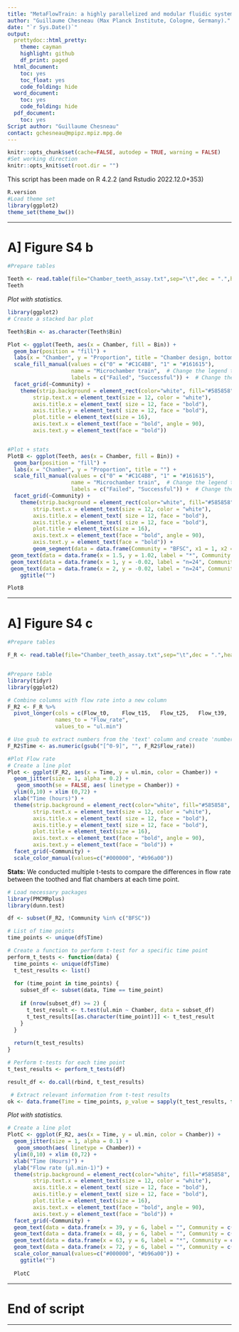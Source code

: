 ```yaml
---
title: "MetaFlowTrain: a highly parallelized and modular fluidic system for studying exometabolite-mediated inter-organismal interactions"
author: "Guillaume Chesneau (Max Planck Institute, Cologne, Germany)."
date: "`r Sys.Date()`"
output:
  prettydoc::html_pretty:
    theme: cayman
    highlight: github
    df_print: paged
  html_document:
    toc: yes
    toc_float: yes
    code_folding: hide
  word_document:
    toc: yes
    code_folding: hide
  pdf_document:
    toc: yes
Script author: "Guillaume Chesneau"
contact: gchesneau@mpipz.mpiz.mpg.de
---
```


```r
knitr::opts_chunk$set(cache=FALSE, autodep = TRUE, warning = FALSE)
#Set working direction
knitr::opts_knit$set(root.dir = "") 
```

This script has been made on R 4.2.2 (and Rstudio 2022.12.0+353)
```r
R.version
#Load theme set
library(ggplot2)
theme_set(theme_bw())
```





*****

# A] Figure S4 b


```r
#Prepare tables

Teeth <- read.table(file="Chamber_teeth_assay.txt",sep="\t",dec = ".",header=TRUE)
Teeth
```
*Plot with statistics.*   
```r
library(ggplot2)
# Create a stacked bar plot

Teeth$Bin <- as.character(Teeth$Bin)

Plot <- ggplot(Teeth, aes(x = Chamber, fill = Bin)) +
  geom_bar(position = "fill") +
  labs(x = "Chamber", y = "Proportion", title = "Chamber design, bottom test") +
  scale_fill_manual(values = c("0" = "#C1C4B8", "1" = "#161615"),
                    name = "Microchamber train",  # Change the legend title here
                    labels = c("Failed", "Successful")) +  # Change the legend labels here) +
  facet_grid(~Community) +
    theme(strip.background = element_rect(color="white", fill="#585858", size=1, linetype="solid"),
        strip.text.x = element_text(size = 12, color = "white"),
        axis.title.x = element_text( size = 12, face = "bold"),
        axis.title.y = element_text( size = 12, face = "bold"),
        plot.title = element_text(size = 16),
        axis.text.x = element_text(face = "bold", angle = 90), 
        axis.text.y = element_text(face = "bold"))


#Plot + stats
PlotB <- ggplot(Teeth, aes(x = Chamber, fill = Bin)) +
  geom_bar(position = "fill") +
  labs(x = "Chamber", y = "Proportion", title = "") +
  scale_fill_manual(values = c("0" = "#C1C4B8", "1" = "#161615"),
                    name = "Microchamber train",  # Change the legend title here
                    labels = c("Failed", "Successful")) +  # Change the legend labels here) +
  facet_grid(~Community) +
    theme(strip.background = element_rect(color="white", fill="#585858", size=1, linetype="solid"),
        strip.text.x = element_text(size = 12, color = "white"),
        axis.title.x = element_text( size = 12, face = "bold"),
        axis.title.y = element_text( size = 12, face = "bold"),
        plot.title = element_text(size = 16),
        axis.text.x = element_text(face = "bold", angle = 90), 
        axis.text.y = element_text(face = "bold")) + 
        geom_segment(data = data.frame(Community = "BFSC", x1 = 1, x2 = 2, y1 = 1.02, y2 = 1.02, Bin = c("B1")), aes(x = x1, xend = x2, y = y1, yend = y2)) +
 geom_text(data = data.frame(x = 1.5, y = 1.02, label = "*", Community = c("BFSC"), Bin = c("B1"), Chamber = c("ok")),aes(x = x, y = y, label = label),  size = 8) +
 geom_text(data = data.frame(x = 1, y = -0.02, label = "n=24", Community = c("BFSC", "MgCL2"), Bin = c("B1"), Chamber = c("Flat", "Theeth")),aes(x = x, y = y, label = label),  size = 3.5) +
 geom_text(data = data.frame(x = 2, y = -0.02, label = "n=24", Community = c("BFSC", "MgCL2"), Bin = c("B1"), Chamber = c("Flat", "Theeth")),aes(x = x, y = y, label = label),  size = 3.5) +
    ggtitle("")

PlotB
```





*****

# A] Figure S4 c


```r
#Prepare tables

F_R <- read.table(file="Chamber_teeth_assay.txt",sep="\t",dec = ".",header=TRUE)


#Prepare table
library(tidyr)
library(ggplot2)

# Combine columns with flow rate into a new column
F_R2 <- F_R %>%
  pivot_longer(cols = c(Flow_t0,	Flow_t15,	Flow_t25,	Flow_t39,	Flow_t48,Flow_t63,	Flow_t72),
               names_to = "Flow_rate",
               values_to = "ul.min")

# Use gsub to extract numbers from the 'text' column and create 'numbers_only' column
F_R2$Time <- as.numeric(gsub("[^0-9]", "", F_R2$Flow_rate))

#Plot Flow rate
# Create a line plot
Plot <- ggplot(F_R2, aes(x = Time, y = ul.min, color = Chamber)) +
  geom_jitter(size = 1, alpha = 0.2) +
   geom_smooth(se = FALSE, aes( linetype = Chamber)) +
  ylim(0,10) + xlim (0,72) +
  xlab("Time (hours)") + 
  theme(strip.background = element_rect(color="white", fill="#585858", size=1, linetype="solid"),
        strip.text.x = element_text(size = 12, color = "white"),
        axis.title.x = element_text( size = 12, face = "bold"),
        axis.title.y = element_text( size = 12, face = "bold"),
        plot.title = element_text(size = 16),
        axis.text.x = element_text(face = "bold", angle = 90), 
        axis.text.y = element_text(face = "bold")) +
  facet_grid(~Community) +
  scale_color_manual(values=c("#000000", "#b96a00"))


```

**Stats:** We conducted multiple t-tests to compare the differences in flow rate between the toothed and flat chambers at each time point.  

  

```r
# Load necessary packages
library(PMCMRplus)
library(dunn.test)

df <- subset(F_R2, !Community %in% c("BFSC"))

# List of time points
time_points <- unique(df$Time)

# Create a function to perform t-test for a specific time point
perform_t_tests <- function(data) {
  time_points <- unique(df$Time)
  t_test_results <- list()
  
  for (time_point in time_points) {
    subset_df <- subset(data, Time == time_point)
    
    if (nrow(subset_df) >= 2) {
      t_test_result <- t.test(ul.min ~ Chamber, data = subset_df)
      t_test_results[[as.character(time_point)]] <- t_test_result
    }
  }
  
  return(t_test_results)
}

# Perform t-tests for each time point
t_test_results <- perform_t_tests(df)

result_df <- do.call(rbind, t_test_results)

 # Extract relevant information from t-test results
ok <- data.frame(Time = time_points, p_value = sapply(t_test_results, function(x) x$p.value))
```


*Plot with statistics.*    
```r

# Create a line plot
PlotC <- ggplot(F_R2, aes(x = Time, y = ul.min, color = Chamber)) +
  geom_jitter(size = 1, alpha = 0.1) +
   geom_smooth(aes( linetype = Chamber)) +
  ylim(0,10) + xlim (0,72) +
  xlab("Time (Hours)") +
  ylab("Flow rate (μl.min-1)") +
  theme(strip.background = element_rect(color="white", fill="#585858", size=1, linetype="solid"),
        strip.text.x = element_text(size = 12, color = "white"),
        axis.title.x = element_text( size = 12, face = "bold"),
        axis.title.y = element_text( size = 12, face = "bold"),
        plot.title = element_text(size = 16),
        axis.text.x = element_text(face = "bold", angle = 90), 
        axis.text.y = element_text(face = "bold")) +
  facet_grid(~Community) + 
  geom_text(data = data.frame(x = 39, y = 6, label = "", Community = c("BFSC"), Chamber = c("Flat")),aes(x = x, y = y, label = label),  size = 8) + 
  geom_text(data = data.frame(x = 48, y = 6, label = "", Community = c("BFSC"), Chamber = c("Flat")),aes(x = x, y = y, label = label),  size = 8)+ 
  geom_text(data = data.frame(x = 63, y = 6, label = "*", Community = c("BFSC"), Chamber = c("Flat")),aes(x = x, y = y, label = label),  size = 8)+ 
  geom_text(data = data.frame(x = 72, y = 6, label = "", Community = c("BFSC"), Chamber = c("Flat")),aes(x = x, y = y, label = label),  size = 8) +
  scale_color_manual(values=c("#000000", "#b96a00")) +
    ggtitle("")
  
  PlotC
```




*****

# End of script

*****
